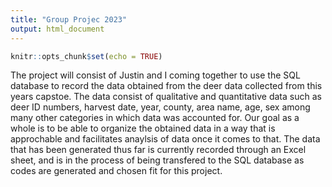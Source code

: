 ---
title: "Group Projec 2023"
output: html_document
---

```{r setup, include=FALSE}
knitr::opts_chunk$set(echo = TRUE)
```

The project will consist of Justin and I coming together to use the SQL database to record the data obtained from the deer data collected from this years
 capstoe. The data consist of qualitative and quantitative data such as deer ID numbers, harvest date, 
 year, county, area name, age, sex among many other categories in which data was accounted for. Our goal as a whole is to be able to organize the obtained
 data in a way that is approchable and facilitates anaylsis of data once it comes to that. The data that has been generated thus far is currently recorded
 through an Excel sheet, and is in the process of being transfered to the SQL database as codes are generated and chosen fit for this project. 
 
